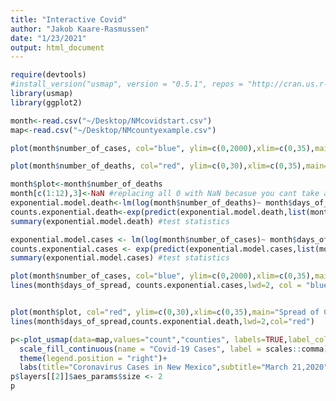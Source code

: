 ```yaml
---
title: "Interactive Covid"
author: "Jakob Kaare-Rasmussen"
date: "1/23/2021"
output: html_document
---
```

```r
require(devtools)
#install_version("usmap", version = "0.5.1", repos = "http://cran.us.r-project.org")
library(usmap)
library(ggplot2)
```

```r
month<-read.csv("~/Desktop/NMcovidstart.csv")
map<-read.csv("~/Desktop/NMcountyexample.csv")
```

```r
plot(month$number_of_cases, col="blue", ylim=c(0,2000),xlim=c(0,35),main="Spread of Coronavirus in New Mexico",xlab="Days of Spread",ylab="Total Number of Cases",pch=1)

plot(month$number_of_deaths, col="red", ylim=c(0,30),xlim=c(0,35),main="Spread of Coronavirus in New Mexico",xlab="Days of Spread",ylab="Total Number of Deaths",pch=1)
```


```r
month$plot<-month$number_of_deaths
month[c(1:12),3]<-NaN #replacing all 0 with NaN becasue you cant take a log of 0
exponential.model.death<-lm(log(month$number_of_deaths)~ month$days_of_spread) #linier model for death
counts.exponential.death<-exp(predict(exponential.model.death,list(month$days_of_spread))) # creating list of numbers that the model would predict
summary(exponential.model.death) #test statistics

exponential.model.cases <- lm(log(month$number_of_cases)~ month$days_of_spread)  #linier model for death
counts.exponential.cases <- exp(predict(exponential.model.cases,list(month$days_of_spread)))# creating list of numbers that the model would predict
summary(exponential.model.cases) #test statistics
```
```r
plot(month$number_of_cases, col="blue", ylim=c(0,2000),xlim=c(0,35),main="Spread of Coronavirus in New Mexico",xlab="Days of Spread",ylab="Total Number of Cases",pch=1)
lines(month$days_of_spread, counts.exponential.cases,lwd=2, col = "blue")


plot(month$plot, col="red", ylim=c(0,30),xlim=c(0,35),main="Spread of Coronavirus in New Mexico",xlab="Days of Spread",ylab="Total Number of Deaths",pch=1)
lines(month$days_of_spread,counts.exponential.death,lwd=2,col="red")
```
```r
p<-plot_usmap(data=map,values="count","counties", labels=TRUE,label_color="red",cex=.1,include=("NM"))+
  scale_fill_continuous(name = "Covid-19 Cases", label = scales::comma) + 
  theme(legend.position = "right")+
  labs(title="Coronavirus Cases in New Mexico",subtitle="March 21,2020")
p$layers[[2]]$aes_params$size <- 2
p
```

